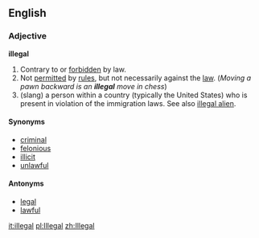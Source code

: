 ==English==

===Adjective===
'''illegal'''
# Contrary to or [[forbidden]] by law.
# Not [[permitted]] by [[rule]]s, but not necessarily against the [[law]]. (''Moving a pawn backward is an '''illegal''' move in chess'')
# (slang) a person within a country (typically the United States) who is present in violation of the immigration laws.  See also [[illegal alien]].
====Synonyms====
*[[criminal]]
*[[felonious]]
*[[illicit]]
*[[unlawful]]

====Antonyms====
*[[legal]]
*[[lawful]]

[[it:illegal]]
[[pl:Illegal]]
[[zh:Illegal]]